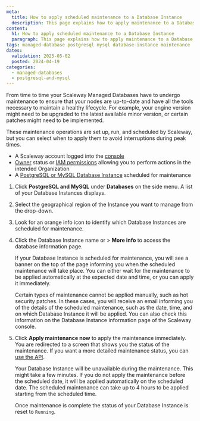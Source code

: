 ```yaml
---
meta:
  title: How to apply scheduled maintenance to a Database Instance
  description: This page explains how to apply maintenance to a Database Instance
content:
  h1: How to apply scheduled maintenance to a Database Instance
  paragraph: This page explains how to apply maintenance to a Database Instance
tags: managed-database postgresql mysql database-instance maintenance
dates:
  validation: 2025-05-02
  posted: 2024-04-19
categories:
  - managed-databases
  - postgresql-and-mysql
---
```


From time to time your Scaleway Managed Databases have to undergo maintenance to ensure that your nodes are up-to-date and have all the tools necessary to maintain a healthy lifecycle. For example, your engine version might need to be upgraded to the latest available minor version, or certain patches might need to be implemented.

These maintenance operations are set up, run, and scheduled by Scaleway, but you can select when to apply them to avoid interruptions during peak times.

<Macro id="requirements" />

- A Scaleway account logged into the [console](https://console.scaleway.com)
- [Owner](/iam/concepts/#owner) status or [IAM permissions](/iam/concepts/#permission) allowing you to perform actions in the intended Organization
- A [PostgreSQL or MySQL Database Instance](/managed-databases-for-postgresql-and-mysql/quickstart/) scheduled for maintenance

1. Click **PostgreSQL and MySQL** under **Databases** on the side menu. A list of your Database Instances displays.
2. Select the geographical region of the Instance you want to manage from the drop-down.
3. Look for an orange info icon to identify which Database Instances are scheduled for maintenance.
4. Click the Database Instance name or <Icon name="more" /> > **More info** to access the database information page.

    If your Database Instance is scheduled for maintenance, you will see a banner on the top of the page informing you when the scheduled maintenance will take place. You can either wait for the maintenance to be applied automatically at the expected date and time, or you can apply it immediately.

    <Message type="important">
      Certain types of maintenance cannot be applied manually, such as hot security patches. In these cases, you will receive an email informing you of the details of the scheduled maintenance, such as the date, time, and on which Database Instance it will be applied. You can also check this information on the Database Instance information page of the Scaleway console.
    </Message>


5. Click **Apply maintenance now** to apply the maintenance immediately. You are redirected to a screen that shows you the status of the maintenance. If you want a more detailed maintenance status, you can [use the API](https://www.scaleway.com/en/developers/api/managed-database-postgre-mysql/#path-database-instances-apply-database-instance-maintenance).

    <Message type="important">
      Your Database Instance will be unavailable during the maintenance. This might take a few minutes.
    </Message>

    <Message type="note">
      If you do not apply the maintenance before the scheduled date, it will be applied automatically on the scheduled date. The scheduled maintenance can take up to 4 hours to be applied starting from the scheduled time.
    </Message>

    Once maintenance is complete the status of your Database Instance is reset to `Running`.


